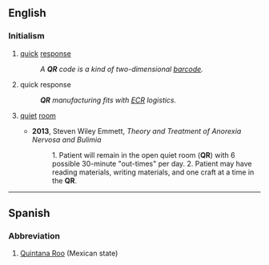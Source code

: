 ==English==

===Initialism===
{{rfc-header|Initialism}}
{{head|en|initialism}}
{{wikipedia|QR code}}
# {{lb|en|marketing|retailing}} [[quick]] [[response]]
#: ''A '''QR''' code is a kind of two-dimensional [[barcode]].''
# {{lb|en|logistics|manufacturing}} quick response
#: '''''QR''' manufacturing fits with [[ECR]] logistics.''
# {{lb|en|medicine}} [[quiet]] [[room]]
#* '''2013''', Steven Wiley Emmett, ''Theory and Treatment of Anorexia Nervosa and Bulimia''
#*: 1. Patient will remain in the open quiet room ('''QR''') with 6 possible 30-minute "out-times" per day. 2. Patient may have reading materials, writing materials, and one craft at a time in the '''QR'''.

----

==Spanish==

===Abbreviation===
{{rfc-header|Abbreviation}}
{{head|es|abbreviation}}

# [[Quintana Roo]] (Mexican state)